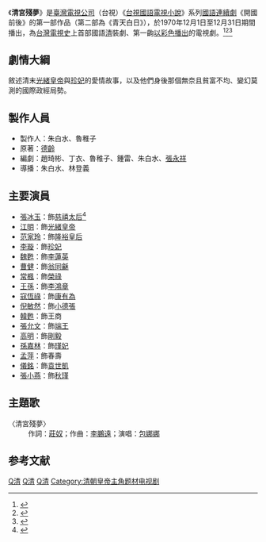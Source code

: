 {{Otheruses|subject=1970年[[台灣電視公司|台灣電視公司]]的一部[[電視劇|電視劇]]|other=1975年[[香港|香港]][[電視廣播有限公司|電視廣播有限公司]]的一部同名電視劇|清宮殘夢}}
《'''清宮殘夢'''》是[[臺灣電視公司|臺灣電視公司]]（台視）《[[台視國語電視小說|台視國語電視小說]]》系列[[國語|國語]][[連續劇|連續劇]]《開國前後》的第一部作品（第二部為《青天白日》），於1970年12月1日至12月31日期間播出，為[[台灣電視史|台灣電視史]]上首部國語[[清朝|清]]裝劇、第一齣[[彩色電視|以彩色播出]]的電視劇。<ref>{{cite news |title=臺視為慶祝開國六十週年，推出第一部彩色電視小說「開國前後」，該劇分前後兩部播出，前半部為「清宮殘夢」，後半部為「青天白日」，清宮殘夢劇中主要演員張冰玉、魏蘇、范家玲、曹健、李璇等合影 |url=https://ahonline.drnh.gov.tw/index.php?act=Archive/search/eyJxdWVyeSI6W3siZmllbGQiOiJfYWxsIiwidmFsdWUiOiIxNTAtMDMwOTAwLTAwMTUtMDMxIn1dfQ%3D%3D |accessdate=2021-10-12 |work=臺灣新生報 |date=1970-11-28}}</ref><ref>{{cite web |title=台視電視小說﹝清宮殘夢﹞全以彩色播出劇中的主要演員有：張冰玉、魏蘇、范家玲、曹健、江明、韓甦、李璇、孫嘉林、王孫、孟萍、張允文、高明、倪敏然、常楓、寇恆祿、儀銘、李振、田夢等 |url=https://nrch.culture.tw/view.aspx?keyword=%E8%A8%98%E6%86%B6%E5%BA%AB&s=1980947&id=0000711247&proj=MOC_IMD_001 |website=國家文化資料庫 |accessdate=2021-10-12 |archive-date=2021-10-06 |archive-url=https://web.archive.org/web/20211006125527/https://nrch.culture.tw/view.aspx?keyword=%E8%A8%98%E6%86%B6%E5%BA%AB&s=1980947&id=0000711247&proj=MOC_IMD_001 |dead-url=no }}</ref><ref>{{cite news |author1=侯麗芳 |author2=李睿舟 |title=台灣電視史上 第一部以彩色播出的國語連續劇《清宮殘夢》 |work=TTV 台視官方頻道 |date=2021-03-16 |language=zh-hant}}</ref>

==劇情大綱==
敘述清末[[光緒皇帝|光緒皇帝]]與[[珍妃|珍妃]]的愛情故事，以及他們身後那個無奈且貧富不均、變幻莫測的國際政經局勢。

==製作人員==
*製作人：朱白水、魯稚子
*原著：[[德齡|德齡]]
*編劇：趙琦彬、丁衣、魯稚子、鍾雷、朱白水、[[張永祥_(台灣)|張永祥]]
*導播：朱白水、林登義

==主要演員==
*[[張冰玉|張冰玉]]：飾[[慈禧太后|慈禧太后]]<ref>{{cite web |title=台視電視小說﹝清宮殘夢﹞全以彩色播出 |url=https://memory.culture.tw/Home/Detail?Id=1980947&IndexCode=online_metadata |website=國家文化記憶庫 |publisher=文化部 |accessdate=2022-02-05 |language=zh-hant}}</ref>
*[[江明_(台灣演員)|江明]]：飾[[光緒皇帝|光緒皇帝]] 
*[[范家玲|范家玲]]：飾[[隆裕皇后|隆裕皇后]]
*[[李璇|李璇]]：飾[[珍妃|珍妃]] 
*[[魏龍豪|魏甦]]：飾[[李蓮英|李蓮英]] 
*[[曹健|曹健]]：飾[[翁同龢|翁同龢]]
*[[常楓|常楓]]：飾[[榮祿|榮祿]]
*[[王孫_(演員)|王孫]]：飾[[李鴻章|李鴻章]] 
*[[寇恆祿|寇恆祿]]：飾[[康有為|康有為]] 
*[[倪敏然|倪敏然]]：飾[[小德張|小德張]]
*[[韓甦|韓甦]]：飾王商
*[[張允文_(台灣演員)|張允文]]：飾[[端王|端王]]
*[[高明_(台灣演員)|高明]]：飾[[剛毅|剛毅]]
*[[孫嘉林|孫嘉林]]：飾[[瑾妃|瑾妃]]
*[[孟萍|孟萍]]：飾春壽
*[[儀銘|儀銘]]：飾[[袁世凱|袁世凱]]
*[[張小燕_(臺灣)|張小燕]]：飾[[秋瑾|秋瑾]]

==主題歌==
;〈清宮殘夢〉
:作詞：[[莊奴|莊奴]]；作曲：[[李鵬遠|李鵬遠]]；演唱：[[包娜娜|包娜娜]]

==参考文献==
{{reflist|2}}

{{台灣古裝/年代/武俠電視劇}}
[[Category:1970年台灣電視劇集|Q清]]
[[Category:台視電視劇|Q清]]
[[Category:光緒時期背景電視劇|Q清]]
[[Category:清朝皇帝主角题材电视剧|Category:清朝皇帝主角题材电视剧]]